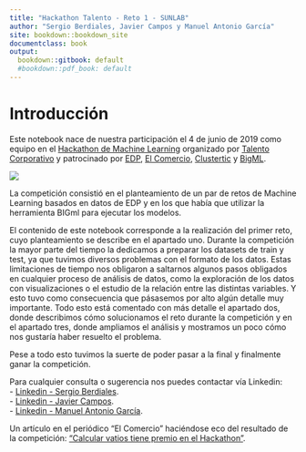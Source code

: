 ```yaml
---
title: "Hackathon Talento - Reto 1 - SUNLAB"
author: "Sergio Berdiales, Javier Campos y Manuel Antonio García"
site: bookdown::bookdown_site
documentclass: book
output:
  bookdown::gitbook: default
  #bookdown::pdf_book: default
---
```


# Introducción {-}

Este notebook nace de nuestra participación el 4 de junio de 2019 como equipo en el [Hackathon de Machine Learning](https://hackathontalento.com/) organizado por [Talento Corporativo](https://www.talentocorporativo.com/) y patrocinado por [EDP](https://www.edpenergia.es/es/), [El Comercio](https://www.elcomercio.es/), [Clustertic](https://www.clustertic.net/) y [BigML](https://bigml.com/).  

![](imgs/hackathon_talento.png)

La competición consistió en el planteamiento de un par de retos de Machine Learning basados en datos de EDP y en los que había que utilizar la herramienta BIGml para ejecutar los modelos. 

El contenido de este notebook corresponde a la realización del primer reto, cuyo planteamiento se describe en el apartado uno. Durante la competición la mayor parte del tiempo la dedicamos a preparar los datasets de train y test, ya que tuvimos diversos problemas con el formato de los datos. Estas limitaciones de tiempo nos obligaron a saltarnos algunos pasos obligados en cualquier proceso de análisis de datos, como la exploración de los datos con visualizaciones o el estudio de la relación entre las distintas variables. Y esto tuvo como consecuencia que pásasemos por alto algún detalle muy importante. Todo esto está comentado con más detalle el apartado dos, donde describimos cómo solucionamos el reto durante la competición y en el apartado tres, donde ampliamos el análisis y mostramos un poco cómo nos gustaría haber resuelto el problema. 

Pese a todo esto tuvimos la suerte de poder pasar a la final y finalmente ganar la competición. 

Para cualquier consulta o sugerencia nos puedes contactar vía Linkedin:  
- [Linkedin - Sergio Berdiales]( https://www.linkedin.com/in/sergioberdiales/).  
- [Linkedin - Javier Campos](https://www.linkedin.com/in/francisco-javier-campos-peque%C3%B1o-66058348/).  
- [Linkedin - Manuel Antonio García](https://www.linkedin.com/in/manuel-antonio-g-13a01a7/).   

Un artículo en el periódico "El Comercio" haciéndose eco del resultado de la competición: ["Calcular vatios tiene premio en el Hackathon"](https://www.elcomercio.es/tecnologia/calcular-vatios-premio-20190605000623-ntvo.html).
  
